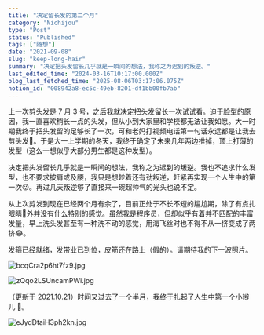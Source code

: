 ```yaml
---
title: "决定留长发的第二个月"
category: "Nichijou"
type: "Post"
status: "Published"
tags: ["随想"]
date: "2021-09-08"
slug: "keep-long-hair"
summary: "决定把头发留长几乎就是一瞬间的想法，我称之为迟到的叛逆。"
last_edited_time: "2024-03-16T10:17:00.000Z"
blog_last_fetched_time: "2025-08-06T03:17:06.075Z"
notion_id: "008942a8-ec5c-49eb-8201-df1bb00fb7ab"
---
```



上一次剪头发是 7 月 3 号，之后我就决定把头发留长一次试试看。迫于脸型的原因，我一直喜欢稍长一点的头发，但从小到大家里和学校都无法让我如愿。大一时期我终于把头发留的足够长了一次，可和老妈打视频电话第一句话永远都是让我去剪头发💇。于是大一上学期的冬天，我终于确定了未来几年两边推掉，顶上打薄的发型（这么一想似乎大部分男生都是这种发型）。


决定把头发留长几乎就是一瞬间的想法，我称之为迟到的叛逆。我也不追求什么发型，也不要求披肩或及腰，我只是想趁着还有劲叛逆，赶紧再实现一个人生中的第一次😜。再过几天叛逆够了直接来一碗超帅气的光头也说不定。


从上次剪发到现在已经两个月有余了，目前正处于不长不短的尴尬期，除了有点扎眼睛👀外并没有什么特别的感觉。虽然我是程序员，但却似乎有着并不匹配的丰富发量，早上洗头发甚至有一种洗不动的感觉，用海飞丝时也不得不从一挤变成了两挤😂。


发箍已经就绪，发带业已到位，皮筋还在路上（假的）。请期待我的下一波照片。


![bcqCra2p6ht7fz9.jpg](https://cdn.sa.net/2024/03/16/bcqCra2p6ht7fz9.jpg)


![zQqo2LSUncamPWi.jpg](https://cdn.sa.net/2024/03/16/zQqo2LSUncamPWi.jpg)


（更新于 2021.10.21）时间又过去了一个半月，我终于扎起了人生中第一个小辫儿 🤣。


![eJydDtaiH3ph2kn.jpg](https://cdn.sa.net/2024/03/16/eJydDtaiH3ph2kn.jpg)


